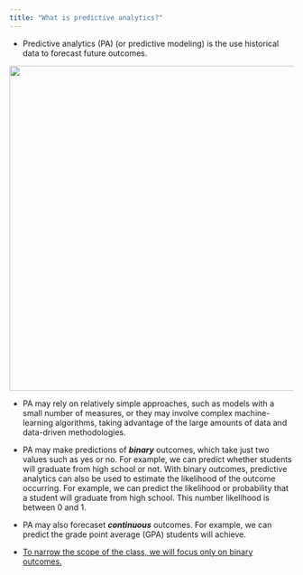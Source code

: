 ```yaml
---
title: "What is predictive analytics?"
---
```


-   Predictive analytics (PA) (or predictive modeling) is the use historical data to forecast future outcomes. 

![](shutterstock_PA2.jpg){fig-align="center" width="6in"} 

-   PA may rely on relatively simple approaches, such as models with a small number of measures, or they may involve complex machine-learning algorithms, taking advantage of the large amounts of data and data-driven methodologies.

-   PA may make predictions of ***binary*** outcomes, which take just two values such as yes or no. For example, we can predict whether students will graduate from high school or not. With binary outcomes, predictive analytics can also be used to estimate the likelihood of the outcome occurring. For example, we can predict the likelihood or probability that a student will graduate from high school. This number likelihood is between 0 and 1.

-   PA may also forecaset ***continuous*** outcomes. For example, we can predict the grade point average (GPA) students will achieve.

-   [To narrow the scope of the class, we will focus only on binary outcomes.]{style="text-decoration: underline;"}





